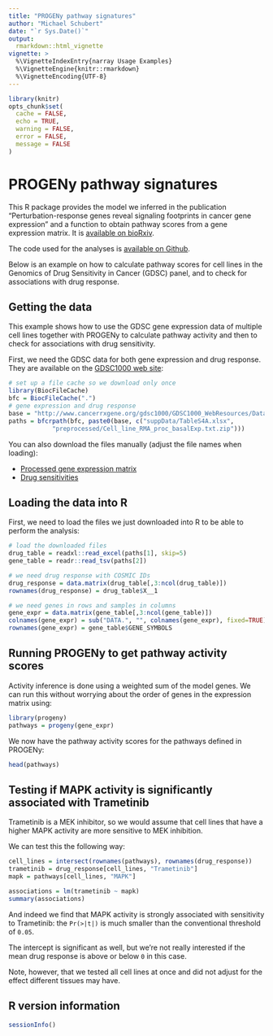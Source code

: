 ```yaml
---
title: "PROGENy pathway signatures"
author: "Michael Schubert"
date: "`r Sys.Date()`"
output:
  rmarkdown::html_vignette
vignette: >
  %\VignetteIndexEntry{narray Usage Examples}
  %\VignetteEngine{knitr::rmarkdown}
  %\VignetteEncoding{UTF-8}
---
```


```r
library(knitr)
opts_chunk$set(
  cache = FALSE,
  echo = TRUE,
  warning = FALSE,
  error = FALSE,
  message = FALSE
)
```

PROGENy pathway signatures
==========================

This R package provides the model we inferred in the publication
"Perturbation-response genes reveal signaling footprints in cancer gene
expression" and a function to obtain pathway scores from a gene expression
matrix. It is [available on
bioRxiv](http://www.biorxiv.org/content/early/2016/08/28/065672).

The code used for the analyses is [available on
Github](https://github.com/saezlab/footprints).

Below is an example on how to calculate pathway scores for cell lines in the
Genomics of Drug Sensitivity in Cancer (GDSC) panel, and to check for
associations with drug response.

Getting the data
----------------

This example shows how to use the GDSC gene expression data of multiple cell
lines together with PROGENy to calculate pathway activity and then to check for
associations with drug sensitivity.

First, we need the GDSC data for both gene expression and drug response. They
are available on the [GDSC1000 web
site](http://www.cancerrxgene.org/gdsc1000/GDSC1000_WebResources/Home.html):

```r
# set up a file cache so we download only once
library(BiocFileCache)
bfc = BiocFileCache(".")
# gene expression and drug response
base = "http://www.cancerrxgene.org/gdsc1000/GDSC1000_WebResources/Data/"
paths = bfcrpath(bfc, paste0(base, c("suppData/TableS4A.xlsx",
            "preprocessed/Cell_line_RMA_proc_basalExp.txt.zip")))
```

You can also download the files manually (adjust the file names when loading):

 * [Processed gene expression
   matrix](http://www.cancerrxgene.org/gdsc1000/GDSC1000_WebResources/Data/preprocessed/Cell_line_RMA_proc_basalExp.txt.zip)
 * [Drug
   sensitivities](http://www.cancerrxgene.org/gdsc1000/GDSC1000_WebResources/Data/suppData/TableS4A.xlsx)

Loading the data into R
-----------------------

First, we need to load the files we just downloaded into R to be able to
perform the analysis:

```r
# load the downloaded files
drug_table = readxl::read_excel(paths[1], skip=5)
gene_table = readr::read_tsv(paths[2])

# we need drug response with COSMIC IDs
drug_response = data.matrix(drug_table[,3:ncol(drug_table)])
rownames(drug_response) = drug_table$X__1

# we need genes in rows and samples in columns
gene_expr = data.matrix(gene_table[,3:ncol(gene_table)])
colnames(gene_expr) = sub("DATA.", "", colnames(gene_expr), fixed=TRUE)
rownames(gene_expr) = gene_table$GENE_SYMBOLS
```

Running PROGENy to get pathway activity scores
----------------------------------------------

Activity inference is done using a weighted sum of the model genes. We can run
this without worrying about the order of genes in the expression matrix using:

```r
library(progeny)
pathways = progeny(gene_expr)
```

We now have the pathway activity scores for the pathways defined in PROGENy:

```r
head(pathways)
```

Testing if MAPK activity is significantly associated with Trametinib
--------------------------------------------------------------------

Trametinib is a MEK inhibitor, so we would assume that cell lines that have a
higher MAPK activity are more sensitive to MEK inhibition.

We can test this the following way:

```r
cell_lines = intersect(rownames(pathways), rownames(drug_response))
trametinib = drug_response[cell_lines, "Trametinib"]
mapk = pathways[cell_lines, "MAPK"]

associations = lm(trametinib ~ mapk)
summary(associations)
```

And indeed we find that MAPK activity is strongly associated with sensitivity
to Trametinib: the `Pr(>|t|)` is much smaller than the conventional threshold
of `0.05`.

The intercept is significant as well, but we're not really interested if the
mean drug response is above or below `0` in this case.

Note, however, that we tested all cell lines at once and did not adjust for the
effect different tissues may have.

R version information
---------------------

```r
sessionInfo()
```
